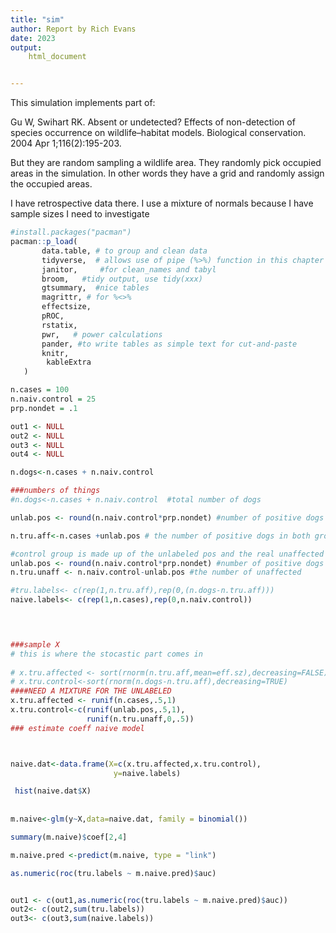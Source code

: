 ```yaml
---
title: "sim"
author: Report by Rich Evans
date: 2023
output:
    html_document


---
```


This simulation implements part of:

Gu W, Swihart RK. Absent or undetected? Effects of non-detection of species occurrence on wildlife–habitat models. Biological conservation. 2004 Apr 1;116(2):195-203.

But they are random sampling a wildlife area. They randomly pick occupied areas in the simulation. In other words they have a grid and randomly assign the occupied areas. 

I have retrospective data there. I use a mixture of normals because I have sample sizes I need to investigate

```r
#install.packages("pacman")
pacman::p_load(
       data.table, # to group and clean data
       tidyverse,  # allows use of pipe (%>%) function in this chapter
       janitor,     #for clean_names and tabyl
       broom,   #tidy output, use tidy(xxx)
       gtsummary,  #nice tables
       magrittr, # for %<>%
       effectsize,
       pROC,
       rstatix,
       pwr,   # power calculations
       pander, #to write tables as simple text for cut-and-paste
       knitr,
        kableExtra
   ) 
```




```r


n.cases = 100
n.naiv.control = 25
prp.nondet = .1

out1 <- NULL
out2 <- NULL
out3 <- NULL
out4 <- NULL

n.dogs<-n.cases + n.naiv.control

###numbers of things
#n.dogs<-n.cases + n.naiv.control  #total number of dogs

unlab.pos <- round(n.naiv.control*prp.nondet) #number of positive dogs who are unlabled

n.tru.aff<-n.cases +unlab.pos # the number of positive dogs in both groups

#control group is made up of the unlabeled pos and the real unaffected
unlab.pos <- round(n.naiv.control*prp.nondet) #number of positive dogs who are unlabled
n.tru.unaff <- n.naiv.control-unlab.pos #the number of unaffected

#tru.labels<- c(rep(1,n.tru.aff),rep(0,(n.dogs-n.tru.aff)))
naive.labels<- c(rep(1,n.cases),rep(0,n.naiv.control))



  
###sample X
# this is where the stocastic part comes in
  
# x.tru.affected <- sort(rnorm(n.tru.aff,mean=eff.sz),decreasing=FALSE)
# x.tru.control<-sort(rnorm(n.dogs-n.tru.aff),decreasing=TRUE)
####NEED A MIXTURE FOR THE UNLABELED
x.tru.affected <- runif(n.cases,.5,1)
x.tru.control<-c(runif(unlab.pos,.5,1),
                 runif(n.tru.unaff,0,.5))
### estimate coeff naive model



naive.dat<-data.frame(X=c(x.tru.affected,x.tru.control),
                       y=naive.labels)

 hist(naive.dat$X)
 
 
m.naive<-glm(y~X,data=naive.dat, family = binomial())

summary(m.naive)$coef[2,4]

m.naive.pred <-predict(m.naive, type = "link")

as.numeric(roc(tru.labels ~ m.naive.pred)$auc)


out1 <- c(out1,as.numeric(roc(tru.labels ~ m.naive.pred)$auc))
out2<- c(out2,sum(tru.labels))
out3<- c(out3,sum(naive.labels))
 

                    
```


